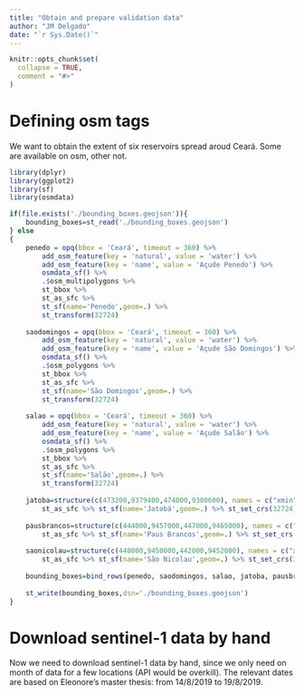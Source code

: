 ```yaml
---
title: "Obtain and prepare validation data"
author: "JM Delgado"
date: "`r Sys.Date()`"
---
```


```r
knitr::opts_chunk$set(
  collapse = TRUE,
  comment = "#>"
)
```

# Defining osm tags

We want to obtain the extent of six reservoirs spread aroud Ceará. Some are available on osm, other not.

```r
library(dplyr)
library(ggplot2)
library(sf)
library(osmdata)

if(file.exists('./bounding_boxes.geojson')){
    bounding_boxes=st_read('./bounding_boxes.geojson')
} else
{
    penedo = opq(bbox = 'Ceará', timeout = 360) %>%
        add_osm_feature(key = 'natural', value = 'water') %>%
        add_osm_feature(key = 'name', value = 'Açude Penedo') %>%
        osmdata_sf() %>%
        .$osm_multipolygons %>%
        st_bbox %>%
        st_as_sfc %>%
        st_sf(name='Penedo',geom=.) %>%
        st_transform(32724)
    
    saodomingos = opq(bbox = 'Ceará', timeout = 360) %>%
        add_osm_feature(key = 'natural', value = 'water') %>%
        add_osm_feature(key = 'name', value = 'Açude São Domingos') %>%
        osmdata_sf() %>%
        .$osm_polygons %>%
        st_bbox %>%
        st_as_sfc %>%
        st_sf(name='São Domingos',geom=.) %>%
        st_transform(32724)
    
    salao = opq(bbox = 'Ceará', timeout = 360) %>%
        add_osm_feature(key = 'natural', value = 'water') %>%
        add_osm_feature(key = 'name', value = 'Açude Salão') %>%
        osmdata_sf() %>%
        .$osm_polygons %>%
        st_bbox %>%
        st_as_sfc %>%
        st_sf(name='Salão',geom=.) %>%
        st_transform(32724)
    
    jatoba=structure(c(473200,9379400,474000,9380600), names = c("xmin", "ymin", "xmax", "ymax"), class = "bbox") %>%
        st_as_sfc %>% st_sf(name='Jatobá',geom=.) %>% st_set_crs(32724)
    
    pausbrancos=structure(c(444000,9457000,447000,9465000), names = c("xmin", "ymin", "xmax", "ymax"), class = "bbox") %>%
        st_as_sfc %>% st_sf(name='Paus Brancos',geom=.) %>% st_set_crs(32724)
    
    saonicolau=structure(c(440800,9450000,442000,9452000), names = c("xmin", "ymin", "xmax", "ymax"), class = "bbox") %>%
        st_as_sfc %>% st_sf(name='São Nicolau',geom=.) %>% st_set_crs(32724)
    
    bounding_boxes=bind_rows(penedo, saodomingos, salao, jatoba, pausbrancos, saonicolau)
    
    st_write(bounding_boxes,dsn='./bounding_boxes.geojson')
}

```

# Download sentinel-1 data by hand

Now we need to download sentinel-1 data by hand, since we only need on month of data for a few locations (API would be overkill). The relevant dates are based on Eleonore's master thesis: from 14/8/2019 to 19/8/2019.


